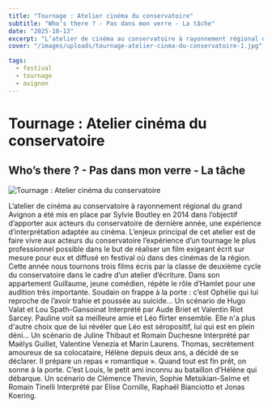 ```yaml
---
title: "Tournage : Atelier cinéma du conservatoire"
subtitle: "Who’s there ? - Pas dans mon verre - La tâche"
date: "2025-10-13"
excerpt: "L’atelier de cinéma au conservatoire à rayonnement régional du grand Avignon a été mis en place par Sylvie Boutley en 2014 dans l’objectif d’apporter ..."
cover: "/images/uploads/tournage-atelier-cinma-du-conservatoire-1.jpg"

tags:
  - festival
  - tournage
  - avignon
---
```


# Tournage : Atelier cinéma du conservatoire

## Who’s there ? - Pas dans mon verre - La tâche



![Tournage : Atelier cinéma du conservatoire](/images/uploads/tournage-atelier-cinma-du-conservatoire-1.jpg)

L’atelier de cinéma au conservatoire à rayonnement régional du grand Avignon a été mis en place par Sylvie Boutley en 2014 dans l’objectif d’apporter aux acteurs du conservatoire de dernière année, une expérience d’interprétation adaptée au cinéma. L’enjeux principal de cet atelier est de faire vivre aux acteurs du conservatoire l’expérience d’un tournage le plus professionnel possible dans le but de réaliser un film exigeant écrit sur mesure pour eux et diffusé en festival où dans des cinémas de la région. Cette année nous tournons trois films écris par la classe de deuxième cycle du conservatoire dans le cadre d’un atelier d’écriture. Dans son appartement Guillaume, jeune comédien, répète le rôle d’Hamlet pour une audition très importante. Soudain on frappe à la porte : c’est Ophélie qui lui reproche de l’avoir trahie et poussée au suicide… Un scénario de Hugo Valat et Lou Spath-Gansoinat Interprété par Aude Briet et Valentin Riot Sarcey. Pauline voit sa meilleure amie et Léo flirter ensemble. Elle n'a plus d'autre choix que de lui révéler que Léo est séropositif, lui qui est en plein déni… Un scénario de Juline Thibaut et Romain Duchesne Interprété par Maëlys Guillet, Valentine Venezia et Marin Laurens. Thomas, secrètement amoureux de sa colocataire, Hélène depuis deux ans, a décidé de se déclarer. Il prépare un repas « romantique ». Quand tout est fin prêt, on sonne à la porte. C’est Louis, le petit ami inconnu au bataillon d’Hélène qui débarque. Un scénario de Clémence Thevin, Sophie Metsikian-Selme et Romain Tinelli Interprété par Elise Cornille, Raphaël Bianciotto et Jonas Koering.
